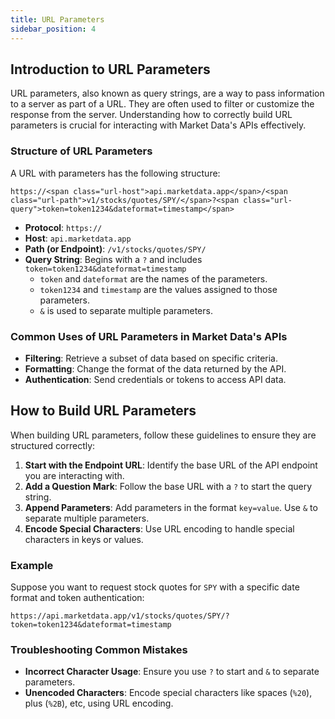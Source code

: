 ```yaml
---
title: URL Parameters
sidebar_position: 4
---
```


## Introduction to URL Parameters

URL parameters, also known as query strings, are a way to pass information to a server as part of a URL. They are often used to filter or customize the response from the server. Understanding how to correctly build URL parameters is crucial for interacting with Market Data's APIs effectively.

### Structure of URL Parameters

A URL with parameters has the following structure:

```
https://<span class="url-host">api.marketdata.app</span>/<span class="url-path">v1/stocks/quotes/SPY/</span>?<span class="url-query">token=token1234&dateformat=timestamp</span>
```

- **Protocol**: `https://`
- **Host**: <span class="url-host">`api.marketdata.app`</span>
- **Path (or Endpoint)**: <span class="url-path">`/v1/stocks/quotes/SPY/`</span>
- **Query String**: Begins with a `?` and includes <span class="url-query">`token=token1234&dateformat=timestamp`</span>
  - `token` and `dateformat` are the names of the parameters.
  - `token1234` and `timestamp` are the values assigned to those parameters.
  - `&` is used to separate multiple parameters.

### Common Uses of URL Parameters in Market Data's APIs

- **Filtering**: Retrieve a subset of data based on specific criteria.
- **Formatting**: Change the format of the data returned by the API.
- **Authentication**: Send credentials or tokens to access API data.

## How to Build URL Parameters

When building URL parameters, follow these guidelines to ensure they are structured correctly:

1. **Start with the Endpoint URL**: Identify the base URL of the API endpoint you are interacting with.
2. **Add a Question Mark**: Follow the base URL with a `?` to start the query string.
3. **Append Parameters**: Add parameters in the format `key=value`. Use `&` to separate multiple parameters.
4. **Encode Special Characters**: Use URL encoding to handle special characters in keys or values.

### Example

Suppose you want to request stock quotes for `SPY` with a specific date format and token authentication:

```
https://api.marketdata.app/v1/stocks/quotes/SPY/?token=token1234&dateformat=timestamp
```

### Troubleshooting Common Mistakes

- **Incorrect Character Usage**: Ensure you use `?` to start and `&` to separate parameters.
- **Unencoded Characters**: Encode special characters like spaces (`%20`), plus (`%2B`), etc, using URL encoding.
